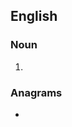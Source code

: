 {{also|saïgas}}
==English==

===Noun===
{{head|en|noun form}}

# {{plural of|saiga|lang=en}}

===Anagrams===
* {{anagrams|en|a=aagiss|Agassi}}